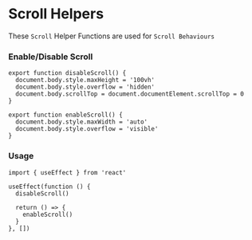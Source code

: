 # Scroll Helpers

These `Scroll` Helper Functions are used for
`Scroll Behaviours`

### Enable/Disable Scroll

```tsx filename="scroll.ts" copy
export function disableScroll() {
  document.body.style.maxHeight = '100vh'
  document.body.style.overflow = 'hidden'
  document.body.scrollTop = document.documentElement.scrollTop = 0
}

export function enableScroll() {
  document.body.style.maxWidth = 'auto'
  document.body.style.overflow = 'visible'
}
```

### Usage

```tsx filename="modal.tsx" copy
import { useEffect } from 'react'

useEffect(function () {
  disableScroll()

  return () => {
    enableScroll()
  }
}, [])
```
